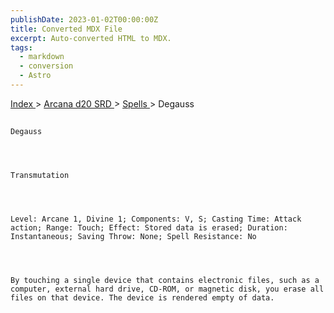 ```yaml
---
publishDate: 2023-01-02T00:00:00Z
title: Converted MDX File
excerpt: Auto-converted HTML to MDX.
tags:
  - markdown
  - conversion
  - Astro
---
```


[
Index
](-index) >
[
Arcana d20 SRD
](arcana-d20-srd-index) >
[
Spells
](arcana-d20-srd-spells-index) > Degauss

##

    Degauss




    Transmutation




    Level: Arcane 1, Divine 1; Components: V, S; Casting Time: Attack action; Range: Touch; Effect: Stored data is erased; Duration: Instantaneous; Saving Throw: None; Spell Resistance: No




    By touching a single device that contains electronic files, such as a computer, external hard drive, CD-ROM, or magnetic disk, you erase all files on that device. The device is rendered empty of data.
